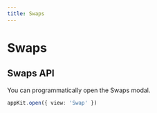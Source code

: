 ```yaml
---
title: Swaps
---
```



# Swaps

<Swaps />

## Swaps API 

You can programmatically open the Swaps modal.

```ts
appKit.open({ view: 'Swap' })
```
